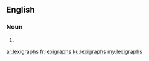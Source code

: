 ==English==

===Noun===
{{head|en|plural}}

# {{plural of|lexigraph|lang=en}}

[[ar:lexigraphs]]
[[fr:lexigraphs]]
[[ku:lexigraphs]]
[[my:lexigraphs]]